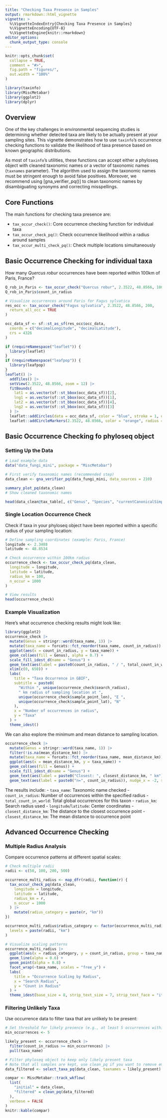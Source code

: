 ```yaml
---
title: "Checking Taxa Presence in Samples"
output: rmarkdown::html_vignette
vignette: >
  %\VignetteIndexEntry{Checking Taxa Presence in Samples}
  %\VignetteEncoding{UTF-8}
  %\VignetteEngine{knitr::rmarkdown}
editor_options: 
  chunk_output_type: console
---
```


```r
knitr::opts_chunk$set(
  collapse = TRUE,
  comment = "#>",
  fig.path = "figures/",
  out.width = "100%"
)
```

```r
library(taxinfo)
library(MiscMetabar)
library(ggplot2)
library(dplyr)
```

## Overview

One of the key challenges in environmental sequencing studies is determining whether detected taxa are likely to be actually present at your sampling sites. This vignette demonstrates how to use `taxinfo`'s occurrence checking functions to validate the likelihood of taxa presence based on known geographic distributions.

As most of `taxinfo`'s utilities, these functions can accept either a phyloseq object with cleaned taxonomic names or a vector of taxonomic names (`taxnames` parameter). The algorithm used to assign the taxonomic names must be stringent enough to avoid false positives. Moreover, we recommend using [gna_verifier_pq()] to clean taxonomic names by disambiguating synonyms and correcting misspellings. 

## Core Functions

The main functions for checking taxa presence are:

- `tax_occur_check()`: Core occurrence checking function for individual taxa
- `tax_occur_check_pq()`: Check occurrence likelihood within a radius around samples
- `tax_occur_multi_check_pq()`: Check multiple locations simultaneously

## Basic Occurrence Checking for individual taxa

How many *Quercus robur* occurrences have been reported within 100km of Paris, France? 

```r
Q_rob_in_Paris <- tax_occur_check("Quercus robur", 2.3522, 48.8566, 100)
Q_rob_in_Paris$count_in_radius
```

```r
# Visualize occurrences around Paris for Fagus sylvatica
res_occ <- tax_occur_check("Fagus sylvatica", 2.3522, 48.8566, 200,
  return_all_occ = TRUE
)

occ_data_sf <- sf::st_as_sf(res_occ$occ_data,
  coords = c("decimalLongitude", "decimalLatitude"),
  crs = 4326
)

if (requireNamespace("leaflet")) {
  library(leaflet)
}
if (requireNamespace("leafpop")) {
  library(leafpop)
}
leaflet() |>
  addTiles() |>
  setView(2.3522, 48.8566, zoom = 12) |>
  fitBounds(
    lat1 = as.vector(sf::st_bbox(occ_data_sf))[2],
    lng1 = as.vector(sf::st_bbox(occ_data_sf))[1],
    lat2 = as.vector(sf::st_bbox(occ_data_sf))[4],
    lng2 = as.vector(sf::st_bbox(occ_data_sf))[3]
  ) |>
  leaflet::addCircles(data = occ_data_sf, color = "blue", stroke = 1, opacity = 0.8) |>
  leaflet::addCircleMarkers(2.3522, 48.8566, color = "orange", radius = 2, opacity = 1)
```

## Basic Occurrence Checking fo phyloseq object

### Setting Up the Data

```r
# Load example data
data("data_fungi_mini", package = "MiscMetabar")

# First verify taxonomic names (recommended step)
data_clean <- gna_verifier_pq(data_fungi_mini, data_sources = 210)

summary_plot_pq(data_clean)
# Show cleaned taxonomic names

head(data_clean@tax_table[, c("Genus", "Species", "currentCanonicalSimple")])
```

### Single Location Occurrence Check

Check if taxa in your phyloseq object have been reported within a specific radius of your sampling location:

```r
# Define sampling coordinates (example: Paris, France)
longitude <- 2.3488
latitude <- 48.8534

# Check occurrence within 100km radius
occurrence_check <- tax_occur_check_pq(data_clean,
  longitude = longitude,
  latitude = latitude,
  radius_km = 100,
  n_occur = 1000
)

# View results
head(occurrence_check)
```

### Example Visualization

Here's what occurrence checking results might look like:

```r
library(ggplot2)
occurrence_check |>
  mutate(Genus = stringr::word(taxa_name, 1)) |>
  mutate(taxa_name = forcats::fct_reorder(taxa_name, count_in_radius)) |>
  ggplot(aes(x = count_in_radius, y = taxa_name)) +
  geom_col(aes(fill = Genus), alpha = 0.7) +
  scale_fill_idest_d(name = "Genus") +
  geom_text(aes(label = paste0(count_in_radius, " / ", total_count_in_world)), hjust = -0.1, size = 2) +
  xlim(c(0, 650)) +
  labs(
    title = "Taxa Occurrence in GBIF",
    subtitle = paste0(
      "Within ", unique(occurrence_check$search_radius),
      " km radius of sampling location at ",
      unique(occurrence_check$sample_point_lon), "E ",
      unique(occurrence_check$sample_point_lat), "N"
    ),
    x = "Number of occurrences in radius",
    y = "Taxa"
  ) +
  theme_idest()
```

We can also explore the minimum and mean distance to sampling location.

```r
occurrence_check |>
  mutate(Genus = stringr::word(taxa_name, 1)) |>
  filter(!is.na(mean_distance_km)) |>
  mutate(taxa_name = forcats::fct_reorder(taxa_name, mean_distance_km)) |>
  ggplot(aes(x = mean_distance_km, y = taxa_name)) +
  geom_col(aes(fill = Genus)) +
  scale_fill_idest_d(name = "Genus") +
  geom_text(aes(label = paste0("Closest: ", closest_distance_km, " km"), x = 10), size = 3) +
  geom_text(aes(label = paste0("n=", count_in_radius)), nudge_x = -2, size = 3)
```


The results include:
- `taxa_name`: Taxonomic name checked
- `count_in_radius`: Number of occurrences within the specified radius
- `total_count_in_world`: Total global occurrences for this taxon
- `radius_km`: Search radius used
- `longitude`/`latitude`: Center coordinates
- `closest_distance_km`: The distance to the closest occurrence point 
- `closest_distance_km`: The mean distance to occurrence point 


## Advanced Occurrence Checking

### Multiple Radius Analysis

Compare occurrence patterns at different spatial scales:

```r
# Check multiple radii
radii <- c(50, 100, 200, 500)

occurrence_multi_radius <- map_dfr(radii, function(r) {
  tax_occur_check_pq(data_clean,
    longitude = longitude,
    latitude = latitude,
    radius_km = r,
    n_occur = 1000
  ) |>
    mutate(radius_category = paste(r, "km"))
})

occurrence_multi_radius$radius_category <- factor(occurrence_multi_radius$radius_category,
  levels = paste(radii, "km")
)

# Visualize scaling patterns
occurrence_multi_radius |>
  ggplot(aes(x = radius_category, y = count_in_radius, group = taxa_name)) +
  geom_line(alpha = 0.6) +
  geom_point(alpha = 0.8) +
  facet_wrap(~taxa_name, scales = "free_y") +
  labs(
    title = "Occurrence Scaling by Radius",
    x = "Search Radius",
    y = "Count in Radius"
  ) +
  theme_idest(base_size = 8, strip_text_size = 7, strip_text_face = "italic")
```

### Filtering Unlikely Taxa

Use occurrence data to filter taxa that are unlikely to be present:

```r
# Set threshold for likely presence (e.g., at least 5 occurrences within 100km)
min_occurrences <- 5

likely_present <- occurrence_check |>
  filter(count_in_radius >= min_occurrences) |>
  pull(taxa_name)

# Filter phyloseq object to keep only likely present taxa
# Note that all samples are kept, use clean_pq if you want to remove empty samples
data_filtered <- select_taxa_pq(data_clean, taxnames = likely_present)

compar <- MiscMetabar::track_wkflow(
  list(
    "initial" = data_clean,
    "filtered" = clean_pq(data_filtered)
  ),
  verbose = FALSE
)
knitr::kable(compar)
```

<!--
## Multi-Location Checking

For studies with multiple sampling sites:

```r
# Define multiple sampling locations
sample_locations <- data.frame(
  site_id = c("Site_A", "Site_B", "Site_C"),
  longitude = c(2.3488, 5.3698, -1.5536), # Paris, Lille, Nantes
  latitude = c(48.8534, 50.6292, 47.2184)
)

# Check occurrences for multiple locations
multi_location_check <- tax_occur_multi_check_pq(
  data_clean,
  sample_locations = sample_locations,
  radius_km = 100,
  n_occur = 500
)

# Summarize by site
site_summary <- multi_location_check |>
  group_by(site_id) |>
  summarise(
    taxa_with_occurrences = sum(count_in_radius > 0),
    mean_local_occurrences = mean(count_in_radius),
    .groups = "drop"
  )

print(site_summary)
```






### Sample Site Validation

Validate your sampling sites against known distributions:

```r
# Define your sampling coordinates
sample_coords <- data.frame(
  longitude = c(2.3, 5.4, -1.6), # Example coordinates
  latitude = c(48.9, 50.6, 47.2)
)

# Check if sampling sites overlap with known ranges
site_validation <- map_dfr(1:nrow(sample_coords), function(i) {
  tax_occur_check_pq(data_clean,
    longitude = sample_coords$longitude[i],
    latitude = sample_coords$latitude[i],
    radius_km = 50
  ) |>
    mutate(site_id = i)
})

# Summarize validation results
validation_summary <- site_validation |>
  group_by(site_id) |>
  summarise(
    taxa_with_occurrences = sum(count_in_radius > 0),
    mean_occurrences = mean(count_in_radius),
    .groups = "drop"
  )

print(validation_summary)
```

## Integration with Phyloseq

Add occurrence information directly to your phyloseq object:

```r
# Add occurrence data to phyloseq tax_table
data_with_occurrence <- tax_occur_check_pq(data_clean,
  longitude = longitude,
  latitude = latitude,
  radius_km = 100
)

# View enhanced tax_table with occurrence columns
head(data_with_occurrence@tax_table)
```

## Interpreting Results

### Occurrence Patterns

- **High local, high global**: Cosmopolitan species, expected presence
- **High local, low global**: Regionally endemic species
- **Low local, high global**: Cosmopolitan but locally rare
- **Low local, low global**: Rare species or potential errors

### Quality Control Applications

Use occurrence checking for:

1. **Contamination detection**: Taxa with zero local occurrences may be contaminants
2. **Sample validation**: Ensure detected communities match biogeographic expectations
3. **Filtering decisions**: Remove unlikely taxa from downstream analyses
4. **Hypothesis generation**: Identify interesting biogeographic patterns

### Best Practices

1. **Use appropriate radii** for your study system and organism dispersal capability
2. **Consider temporal factors** - GBIF data spans many years
3. **Account for sampling bias** in GBIF data (some regions/taxa better sampled)
4. **Validate results** with ecological knowledge of your study system
5. **Document thresholds** used for filtering decisions

## Integration with Other Functions

Occurrence checking works well with other taxinfo functions:

```r
# Complete workflow example
data_complete <- data_fungi_mini |>
  # 1. Clean names
  gna_verifier_pq(data_sources = 210) |>
  # 2. Check occurrences
  tax_occur_check_pq(
    longitude = 2.3, latitude = 48.8,
    radius_km = 100
  ) |>
  # 3. Add GBIF occurrence data
  tax_gbif_occur_pq() |>
  # 4. Filter based on occurrence likelihood
  filter_taxa(function(x) sum(x > 0) > 2, prune = TRUE) # Keep taxa in >2 samples

# Final enhanced dataset
data_complete@tax_table[1:5, ]
```

This approach provides a robust framework for validating taxa presence and improving the reliability of your microbiome or environmental DNA analyses.

-->
